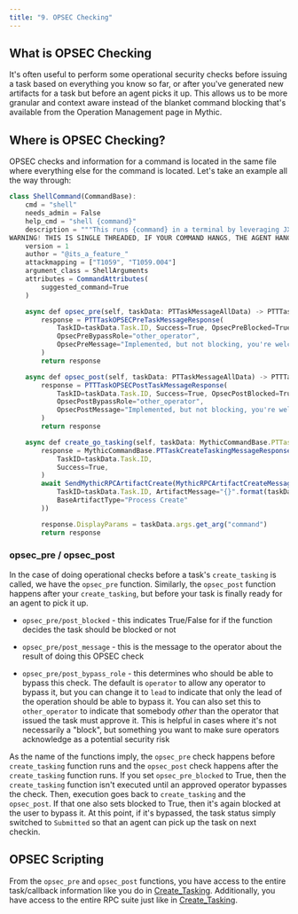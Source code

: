 ```yaml
---
title: "9. OPSEC Checking"
---
```


## What is OPSEC Checking

It's often useful to perform some operational security checks before issuing a task based on everything you know so far, or after you've generated new artifacts for a task but before an agent picks it up. This allows us to be more granular and context aware instead of the blanket command blocking that's available from the Operation Management page in Mythic.

## Where is OPSEC Checking?

OPSEC checks and information for a command is located in the same file where everything else for the command is located. Let's take an example all the way through:

```js
class ShellCommand(CommandBase):
    cmd = "shell"
    needs_admin = False
    help_cmd = "shell {command}"
    description = """This runs {command} in a terminal by leveraging JXA's Application.doShellScript({command}).
WARNING! THIS IS SINGLE THREADED, IF YOUR COMMAND HANGS, THE AGENT HANGS!"""
    version = 1
    author = "@its_a_feature_"
    attackmapping = ["T1059", "T1059.004"]
    argument_class = ShellArguments
    attributes = CommandAttributes(
        suggested_command=True
    )

    async def opsec_pre(self, taskData: PTTaskMessageAllData) -> PTTTaskOPSECPreTaskMessageResponse:
        response = PTTTaskOPSECPreTaskMessageResponse(
            TaskID=taskData.Task.ID, Success=True, OpsecPreBlocked=True,
            OpsecPreBypassRole="other_operator",
            OpsecPreMessage="Implemented, but not blocking, you're welcome!",
        )
        return response

    async def opsec_post(self, taskData: PTTaskMessageAllData) -> PTTTaskOPSECPostTaskMessageResponse:
        response = PTTTaskOPSECPostTaskMessageResponse(
            TaskID=taskData.Task.ID, Success=True, OpsecPostBlocked=True,
            OpsecPostBypassRole="other_operator",
            OpsecPostMessage="Implemented, but not blocking, you're welcome! Part 2",
        )
        return response

    async def create_go_tasking(self, taskData: MythicCommandBase.PTTaskMessageAllData) -> MythicCommandBase.PTTaskCreateTaskingMessageResponse:
        response = MythicCommandBase.PTTaskCreateTaskingMessageResponse(
            TaskID=taskData.Task.ID,
            Success=True,
        )
        await SendMythicRPCArtifactCreate(MythicRPCArtifactCreateMessage(
            TaskID=taskData.Task.ID, ArtifactMessage="{}".format(taskData.args.get_arg("command")),
            BaseArtifactType="Process Create"
        ))

        response.DisplayParams = taskData.args.get_arg("command")
        return response
```

### opsec\_pre / opsec\_post

In the case of doing operational checks before a task's `create_tasking` is called, we have the `opsec_pre` function. Similarly, the `opsec_post` function happens after your `create_tasking`, but before your task is finally ready for an agent to pick it up.

* `opsec_pre/post_blocked` - this indicates True/False for if the function decides the task should be blocked or not

* `opsec_pre/post_message` - this is the message to the operator about the result of doing this OPSEC check

* `opsec_pre/post_bypass_role` - this determines who should be able to bypass this check. The default is `operator` to allow any operator to bypass it, but you can change it to `lead` to indicate that only the lead of the operation should be able to bypass it. You can also set this to `other_operator` to indicate that somebody *other* than the operator that issued the task must approve it. This is helpful in cases where it's not necessarily a "block", but something you want to make sure operators acknowledge as a potential security risk

As the name of the functions imply, the `opsec_pre` check happens before `create_tasking` function runs and the `opsec_post` check happens after the `create_tasking` function runs. If you set `opsec_pre_blocked` to True, then the `create_tasking` function isn't executed until an approved operator bypasses the check. Then, execution goes back to `create_tasking` and the `opsec_post`. If that one also sets blocked to True, then it's again blocked at the user to bypass it. At this point, if it's bypassed, the task status simply switched to `Submitted` so that an agent can pick up the task on next checkin.

## OPSEC Scripting

From the `opsec_pre` and `opsec_post` functions, you have access to the entire task/callback information like you do in [Create\_Tasking](/version-3.0/customizing/payload-type-development/create_tasking#available-context). Additionally, you have access to the entire RPC suite just like in [Create\_Tasking](/version-3.0/customizing/payload-type-development/create_tasking#rpc-functionality).
